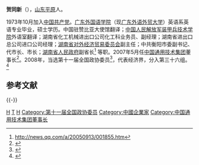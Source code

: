'''贺同新'''（{{bd|1953年|9月||catIdx=H贺}}），[[山东|山东]][[平原县|平原]]人。

1973年10月加入[[中国共产党|中国共产党]]。[[广东外语外贸大学|广东外国语学院]]（现[[广东外语外贸大学|广东外语外贸大学]]）英语系英语专业毕业，硕士学历。中国驻赞比亚大使馆翻译；[[中国人民解放军装甲兵技术学院|中国人民解放军装甲兵技术学院]]外语室翻译；湖南省化工机械进出口公司化工科业务员、副经理；湖南省进出口总公司进口公司经理；[[湖南省对外经济贸易委员会|湖南省对外经济贸易委员会]]副主任；中共衡阳市委副书记、代市长、市长；[[湖南省人民政府|湖南省人民政府]]副省长<ref>http://news.qq.com/a/20050913/001855.htm</ref> 等职。2007年5月任[[中国通用技术集团|中国通用技术集团]]董事长<ref>{{Cite web |url=http://hn.rednet.cn/c/2007/06/02/1218708.htm |title=存档副本 |access-date=2012-02-06 |archive-date=2016-03-04 |archive-url=https://web.archive.org/web/20160304201246/http://hn.rednet.cn/c/2007/06/02/1218708.htm |dead-url=no }}</ref>。2008年，当选第十一届全国政协委员<ref>{{cite news|title=第十一届全国政协委员名单|url=http://www.indaa.com.cn/zt/2009qglh/zxzs/200903/t20090303_127573.html|accessdate=2013-04-09|newspaper=新华社北京1月25日电 中国人民政治协商会议第十一届全国委员会委员名单(共2237人，2008年1月25日政协第十届全国委员会常务委员会第二十次会议通过)|date=2008年1月25日|deadurl=yes|archiveurl=https://web.archive.org/web/20130928014403/http://www.indaa.com.cn/zt/2009qglh/zxzs/200903/t20090303_127573.html|archivedate=2013年9月28日}}</ref>，代表经济界，分入第三十六组。<ref>{{cite news|title=全国政协信息-贺同新|url=http://www.cppcc.gov.cn/CMS/wylibary/showJcwyxtInfoWylibary.action?tabJcwyxt.guid=11W0012660&wytype=wjwy|accessdate=2013-04-09|newspaper=全国政协委员会}}</ref>

==参考文献==
{{reflist}}
{{-}}
{{start box}}
{{s-bus}}
{{s-before|[[陈伟根_(政治人物)|陈伟根]]}}
{{s-title|[[中国通用技术集团|中国通用技术集团]]董事长|2007年5月—}}
{{s-inc}}
{{s-gov}}
{{s-before|[[何文彬|何文彬]]}}
{{s-title|[[衡阳市人民政府|衡阳市人民政府]]市长|1993年6月—1996年11月}}
{{s-after|[[陈安众|陈安众]]}}
{{end box}}

{{中國政治人物小作品}}

[[Category:平原人|H]]
[[Category:贺姓|T]]
[[Category:广东外语外贸大学校友|H]]
[[Category:第十一届全国政协委员|Category:第十一届全国政协委员]]
[[Category:中國企業家|Category:中國企業家]]
[[Category:中国通用技术集团董事长|Category:中国通用技术集团董事长]]